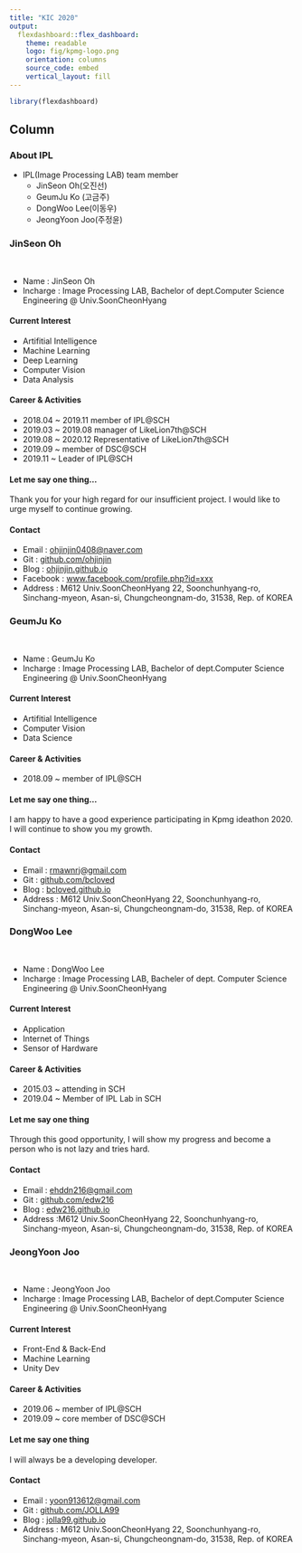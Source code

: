 ```yaml
---
title: "KIC 2020"
output: 
  flexdashboard::flex_dashboard:
    theme: readable
    logo: fig/kpmg-logo.png
    orientation: columns
    source_code: embed
    vertical_layout: fill
---
```


```r
library(flexdashboard)
```

Column {.tabset}
-

### About IPL

- IPL(Image Processing LAB) team member
  - JinSeon Oh(오진선)
  - GeumJu Ko (고금주)
  - DongWoo Lee(이동우)
  - JeongYoon Joo(주정윤)

### JinSeon Oh
<br>

* Name : JinSeon Oh
* Incharge : Image Processing LAB, Bachelor of dept.Computer Science Engineering @ Univ.SoonCheonHyang

#### Current Interest

* Artifitial Intelligence
* Machine Learning
* Deep Learning
* Computer Vision
* Data Analysis

#### Career & Activities

* 2018.04 ~ 2019.11 member of IPL@SCH
* 2019.03 ~ 2019.08 manager of LikeLion7th@SCH
* 2019.08 ~ 2020.12 Representative of LikeLion7th@SCH
* 2019.09 ~         member of DSC@SCH
* 2019.11 ~         Leader of IPL@SCH

#### Let me say one thing...

Thank you for your high regard for our insufficient project.
I would like to urge myself to continue growing.

#### Contact

* Email : [ohjinjin0408@naver.com](ohjinjin0408@naver.com)
* Git : [github.com/ohjinjin](https://github.com/ohjinjin/)
* Blog : [ohjinjin.github.io](https://ohjinjin.github.io/)
* Facebook : [www.facebook.com/profile.php?id=xxx](https://www.facebook.com/profile.php?id=100005514605569)
* Address : M612 Univ.SoonCheonHyang 22, Soonchunhyang-ro, Sinchang-myeon, Asan-si, Chungcheongnam-do, 31538, Rep. of KOREA

### GeumJu Ko

<br>

* Name : GeumJu Ko
* Incharge : Image Processing LAB, Bachelor of dept.Computer Science Engineering @ Univ.SoonCheonHyang

#### Current Interest

* Artifitial Intelligence
* Computer Vision
* Data Science

#### Career & Activities

* 2018.09 ~         member of IPL@SCH

#### Let me say one thing…

I am happy to have a good experience participating in Kpmg ideathon 2020.
I will continue to show you my growth.

#### Contact

* Email : [rmawnrj@gmail.com](https://rmawnrj@gmail.com)
* Git : [github.com/bcloved](https://github.com/bcloved)
* Blog : [bcloved.github.io](https://bcloved.github.io)
* Address : M612 Univ.SoonCheonHyang 22, Soonchunhyang-ro, Sinchang-myeon, Asan-si, Chungcheongnam-do, 31538, Rep. of KOREA

### DongWoo Lee

<br>

* Name : DongWoo Lee
* Incharge : Image Processing LAB, Bacheler of dept. Computer Science Engineering @ Univ.SoonCheonHyang

#### Current Interest

* Application
* Internet of Things
* Sensor of Hardware

#### Career & Activities

* 2015.03 ~        attending in SCH
* 2019.04 ~        Member of IPL Lab in SCH

#### Let me say one thing

Through this good opportunity, I will show my progress and become a person who is not lazy and tries hard.

#### Contact

* Email : [ehddn216@gmail.com](https://ehddn216@gmail.com)
* Git : [github.com/edw216](https://github.com/edw216/)
* Blog : [edw216.github.io](https://edw216.github.io/)
* Address :M612 Univ.SoonCheonHyang 22, Soonchunhyang-ro, Sinchang-myeon, Asan-si, Chungcheongnam-do, 31538, Rep. of KOREA

### JeongYoon Joo

<br>

* Name : JeongYoon Joo
* Incharge : Image Processing LAB, Bachelor of dept.Computer Science Engineering @ Univ.SoonCheonHyang

#### Current Interest

* Front-End & Back-End
* Machine Learning
* Unity Dev

#### Career & Activities

* 2019.06 ~        member of IPL@SCH
* 2019.09 ~        core member of DSC@SCH


#### Let me say one thing

I will always be a developing developer.

#### Contact

* Email : [yoon913612@gmail.com](https://yoon913612@gmail.com)
* Git : [github.com/JOLLA99](https://github.com/JOLLA99)
* Blog : [jolla99.github.io](https://jolla99.github.io)
* Address : M612 Univ.SoonCheonHyang 22, Soonchunhyang-ro, Sinchang-myeon, Asan-si, Chungcheongnam-do, 31538, Rep. of KOREA

